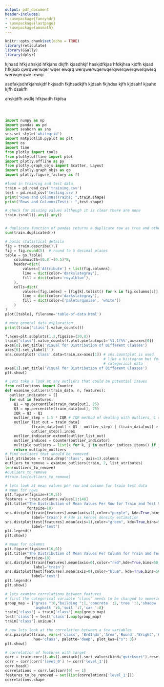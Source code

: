 ```yaml
---
output: pdf_document
header-includes:
- \usepackage{fancyhdr}
- \usepackage{lastpage}
- \usepackage{amsmath}
---
```


```r
knitr::opts_chunk$set(echo = TRUE)
library(reticulate)
library(GGally)
library(dplyr)
```

\fancyfoot[C]{\thepage\ of \pageref{LastPage}}
\newpage
\begin{titlepage}
\begin{center}
\vspace*{1cm}
\large{STAT 6500}\\
\vspace*{2cm}
\line(1,0){400}\\
\huge{\textbf{Statistical Machine Learning}}\\
\vspace*{1cm}
Land Use Cover - EDA\\
\vspace*{1cm}
\normalsize{\textbf{Kendall Byrd - Atitarn Dechasuravanit - Alexys Rodriguez}}\\
\line(1,0){400}
\vfill
\huge{Spring 2022}\\
Wednesday, March 2
\end{center}
\end{titlepage}

kjhasd hfkj ahskjd hfkjahs dkjfh kjasdhkjf haskjdfkjas hfdkjhsa kjdfh kjsad hfkjsab qwrqwerwqer wqer ewqrq werqwerwqerwqerqwerqwerqwerqwerq werwqerqwe rewqr

asdfakjsdhfkjahskjdf hkjsadh fkjhsadkjfh kjdsah fkjhdsa kjfh kjdsahf kjsahd kjfh dsakfh 

ahskjdfh asdkj hfkjsadh fkjdsa

```r

```


```r

```


```r

```



```python
import numpy as np
import pandas as pd
import seaborn as sns
sns.set_style('whitegrid')
import matplotlib.pyplot as plt
import os
import time
from plotly import tools
from plotly.offline import plot
import plotly.offline as py
from plotly.graph_objs import Scatter, Layout
import plotly.graph_objs as go
import plotly.figure_factory as ff
```


```python
#load in training and test data
train = pd.read_csv('training.csv')
test = pd.read_csv('testing.csv')
print("Rows and Columns(Train): ",train.shape)
print("Rows and Columns(Test) : ",test.shape)
```

```python
# check for missing values although it is clear there are none
train.isnull().any().any()
```

```python

```




```python
# duplicate function of pandas returns a duplicate row as true and others as false
sum(train.duplicated())
```


```python
# basic statistical details
fig = train.describe().T
fig = fig.round(5)  # round to 5 decimal places
table = go.Table(
    columnwidth=[0.8]+[0.5]*8,
    header=dict(
        values=['Attribute'] + list(fig.columns),
        line = dict(color='darkslategray'),
        fill = dict(color='royalblue'),
    ),
    cells=dict(
        values=[fig.index] + [fig[k].tolist() for k in fig.columns[:]],
        line = dict(color='darkslategray'),
        fill = dict(color=['paleturquoise', 'white'])
    )
)
plot([table], filename='table-of-data.html')
```


```python
# more general data exploration
print(train['class'].value_counts())
```


```python
f,axes=plt.subplots(1,2,figsize=(20,8))
train['class'].value_counts().plot.pie(autopct='%1.1f%%',ax=axes[0])
axes[0].set_title('Visual for Distribution of Different Classes')
axes[0].set_ylabel('')
sns.countplot('class',data=train,ax=axes[1]) # sns.countplot is used 
                                             # like a histogram but for 
                                             # categorical data
axes[1].set_title('Visual for Distribution of Different Classes')
plt.show()
```


```python
# Lets take a look at any outliers that could be potential issues
from collections import Counter
def examine_outliers(train_data, n, features):
  outlier_indicator = []
  for out in features:
    Q1 = np.percentile(train_data[out], 25)
    Q3 = np.percentile(train_data[out], 75)
    IQR = Q3 - Q1
    outlier_step = 1.5 * IQR # IQR method of dealing with outliers, 1 of 2 methods
    outlier_list_out = train_data[
            (train_data[out] < Q1 - outlier_step) | (train_data[out] > Q3 + 
            outlier_step)].index
    outlier_indicator.extend(outlier_list_out)
    outlier_indices = Counter(outlier_indicator)
    multiple_outliers = list(k for k, j in outlier_indices.items() if j > n)
    return multiple_outliers
# find outliers that should be removed
list_atributes = train.drop('class', axis=1).columns
outliers_to_remove = examine_outliers(train, 2, list_atributes)
len(outliers_to_remove)
#outliers_to_remove
#train.loc[outliers_to_remove]
```


```python
# lets look at mean values per row and column for train test data
# mean for rows
plt.figure(figsize=(10,5))
features = train.columns.values[1:148]
plt.title("The Distribution of Mean Values Per Row for Train and Test Sets", 
          fontsize=10)
sns.distplot(train[features].mean(axis=1),color="purple", kde=True,bins=50, 
            label='train') # kde is kernel density estimation
sns.distplot(test[features].mean(axis=1),color="green", kde=True,bins=50, 
            label='test')
plt.legend()
plt.show()
```


```python
# mean for columns
plt.figure(figsize=(16,6))
plt.title("The Distribution of Mean Values Per Column for Train and Test Sets",
         fontsize=10)
sns.distplot(train[features].mean(axis=0),color="red",kde=True,bins=50, 
             label='train')
sns.distplot(test[features].mean(axis=0),color="blue", kde=True,bins=50, 
            label='test')
plt.legend()
plt.show()
```


```python
# lets examine correlations between features
# first the categorical variable 'class' needs to be changed to numerical variable so...
group_map = {"grass ":0,"building ":1,'concrete ':2,'tree ':3,'shadow ':4,'pool ':5,
             'asphalt ':6,'soil ':7,'car ':8}
train['class'] = train['class'].map(group_map)
test['class'] = test['class'].map(group_map)
train['class'].unique()
```


```python
# now lets look at the correlation between a few variables
sns.pairplot(train, vars=['class', 'BrdIndx','Area','Round','Bright','Compact'], 
             hue='class', palette='deep', plot_kws={"s": 3})
plt.show()
```


```python
# correlation of features with target
corr = train.corr().abs().unstack().sort_values(kind="quicksort").reset_index()
corr = corr[corr['level_0'] != corr['level_1']]
corr.head()
correlations = corr.loc[corr[0] == 1]
features_to_be_removed = set(list(correlations['level_1']))
correlations.shape
```

```python

```


```python

```


```python

```


```python

```




